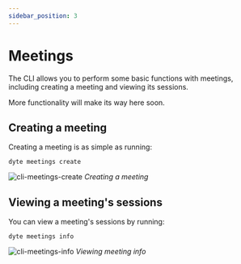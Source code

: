 ```yaml
---
sidebar_position: 3
---
```


# Meetings

The CLI allows you to perform some basic functions with meetings, including
creating a meeting and viewing its sessions.

More functionality will make its way here soon.

## Creating a meeting

Creating a meeting is as simple as running:

```shell
dyte meetings create
```

![cli-meetings-create](/static/cli/cli-meetings-create.png#terminal) _Creating a
meeting_

## Viewing a meeting's sessions

You can view a meeting's sessions by running:

```shell
dyte meetings info
```

![cli-meetings-info](/static/cli/cli-meetings-info.png) _Viewing meeting info_

<head>
  <title>CLI Meetings</title>
</head>
